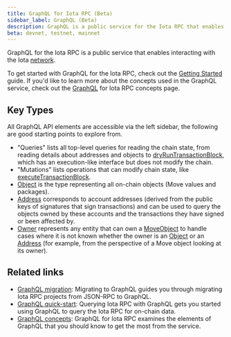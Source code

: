 ```yaml
---
title: GraphQL for Iota RPC (Beta)
sidebar_label: GraphQL (Beta)
description: GraphQL is a public service for the Iota RPC that enables you to efficiently interact with the Iota network.
beta: devnet, testnet, mainnet
---
```


GraphQL for the Iota RPC is a public service that enables interacting with the Iota [network](https://iota.org/networkinfo).

To get started with GraphQL for the Iota RPC, check out the [Getting Started](../guides/developer/getting-started/graphql-rpc.mdx) guide. If you'd like to learn more about the concepts used in the GraphQL service, check out the [GraphQL](../concepts/graphql-rpc.mdx) for Iota RPC concepts page.

## Key Types

All GraphQL API elements are accessible via the left sidebar, the following are good starting points to explore from.

- "Queries" lists all top-level queries for reading the chain state, from reading details about addresses and objects to <a href="/references/iota-api/iota-graphql/reference/api/queries/dry-run-transaction-block" data-noBrokenLinkCheck='true'>dryRunTransactionBlock</a>, which has an execution-like interface but does not modify the chain.
- "Mutations" lists operations that can modify chain state, like <a href="/references/iota-api/iota-graphql/reference/api/mutations/execute-transaction-block" data-noBrokenLinkCheck='true'>executeTransactionBlock</a>.
- <a href="/references/iota-api/iota-graphql/reference/types/objects/object" data-noBrokenLinkCheck='true'>Object</a> is the type representing all on-chain objects (Move values and packages).
- <a href="/references/iota-api/iota-graphql/reference/types/objects/address" data-noBrokenLinkCheck='true'>Address</a> corresponds to account addresses (derived from the public keys of signatures that sign transactions) and can be used to query the objects owned by these accounts and the transactions they have signed or been affected by.
- <a href="/references/iota-api/iota-graphql/reference/types/objects/owner" data-noBrokenLinkCheck='true'>Owner</a> represents any entity that can own a <a href="/references/iota-api/iota-graphql/reference/types/objects/move-object" data-noBrokenLinkCheck='true'>MoveObject</a> to handle cases where it is not known whether the owner is an <a href="/references/iota-api/iota-graphql/reference/types/objects/object" data-noBrokenLinkCheck='true'>Object</a> or an <a href="/references/iota-api/iota-graphql/reference/types/objects/address" data-noBrokenLinkCheck='true'>Address</a> (for example, from the perspective of a Move object looking at its owner).

## Related links

- [GraphQL migration](../guides/developer/advanced/graphql-migration.mdx): Migrating to GraphQL guides you through migrating Iota RPC projects from JSON-RPC to GraphQL.  
- [GraphQL quick-start](../guides/developer/getting-started/graphql-rpc.mdx): Querying Iota RPC with GraphQL gets you started using GraphQL to query the Iota RPC for on-chain data.
- [GraphQL concepts](../concepts/graphql-rpc.mdx): GraphQL for Iota RPC examines the elements of GraphQL that you should know to get the most from the service.
